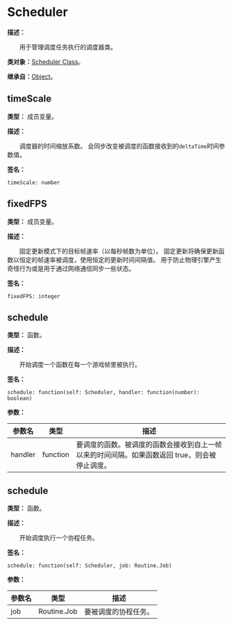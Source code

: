 
# Scheduler

**描述：**

&emsp;&emsp;用于管理调度任务执行的调度器类。

**类对象：**[Scheduler Class](/docs/api/Class%20Object/Scheduler)。

**继承自：**[Object](/docs/api/Class/Object)。

## timeScale

**类型：** 成员变量。

**描述：**

&emsp;&emsp;调度器的时间缩放系数。
会同步改变被调度的函数接收到的`deltaTime`时间参数值。

**签名：**
```tl
timeScale: number
```

## fixedFPS

**类型：** 成员变量。

**描述：**

&emsp;&emsp;固定更新模式下的目标帧速率（以每秒帧数为单位）。
固定更新将确保更新函数以恒定的帧速率被调度，使用恒定的更新时间间隔值。
用于防止物理引擎产生奇怪行为或是用于通过网络通信同步一些状态。

**签名：**
```tl
fixedFPS: integer
```

## schedule

**类型：** 函数。

**描述：**

&emsp;&emsp;开始调度一个函数在每一个游戏帧里被执行。

**签名：**
```tl
schedule: function(self: Scheduler, handler: function(number): boolean)
```

**参数：**

| 参数名 | 类型 | 描述 |
| --- | --- | --- |
| handler | function | 要调度的函数。被调度的函数会接收到自上一帧以来的时间间隔。如果函数返回 true，则会被停止调度。 |

## schedule

**类型：** 函数。

**描述：**

&emsp;&emsp;开始调度执行一个协程任务。

**签名：**
```tl
schedule: function(self: Scheduler, job: Routine.Job)
```

**参数：**

| 参数名 | 类型 | 描述 |
| --- | --- | --- |
| job | Routine.Job | 要被调度的协程任务。 |